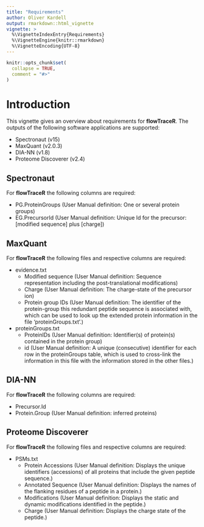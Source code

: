 ```yaml
---
title: "Requirements"
author: Oliver Kardell
output: rmarkdown::html_vignette
vignette: >
  %\VignetteIndexEntry{Requirements}
  %\VignetteEngine{knitr::rmarkdown}
  %\VignetteEncoding{UTF-8}
---
```


```r
knitr::opts_chunk$set(
  collapse = TRUE,
  comment = "#>"
)
```

# Introduction

This vignette gives an overview about requirements for **flowTraceR**. The outputs of the following software applications are supported:

* Spectronaut (v15)
* MaxQuant (v2.0.3)
* DIA-NN (v1.8)
* Proteome Discoverer (v2.4)

## Spectronaut

For **flowTraceR** the following columns are required:

* PG.ProteinGroups (User Manual definition: One or several protein groups)
* EG.PrecursorId (User Manual definition: Unique Id for the precursor: [modified sequence] plus [charge])

## MaxQuant

For **flowTraceR** the following files and respective columns are required:

* evidence.txt 
    * Modified sequence (User Manual definition: Sequence representation including the post-translational modifications)
    * Charge (User Manual definition: The charge-state of the precursor ion)
    * Protein group IDs (User Manual definition: The identifier of the protein-group this redundant peptide sequence is associated with, which can be used to look up the extended protein information in the file 'proteinGroups.txt'.)
    
* proteinGroups.txt 
    * ProteinIDs (User Manual definition: Identifier(s) of protein(s) contained in the protein group)
    * id (User Manual definition: A unique (consecutive) identifier for each row in the proteinGroups table, which is used to cross-link the information in this file with the information stored in the other files.)
    
## DIA-NN

For **flowTraceR** the following columns are required:

* Precursor.Id
* Protein.Group (User Manual definition: inferred proteins) 

## Proteome Discoverer

For **flowTraceR** the following files and respective columns are required:

* PSMs.txt
    * Protein Accessions (User Manual definition: Displays the unique identifiers (accessions) of all proteins that include the given peptide sequence.)
    * Annotated Sequence (User Manual definition: Displays the names of the flanking residues of a peptide in a protein.)
    * Modifications (User Manual definition: Displays the static and dynamic modifications identified in the peptide.)
    * Charge (User Manual definition: Displays the charge state of the peptide.)

